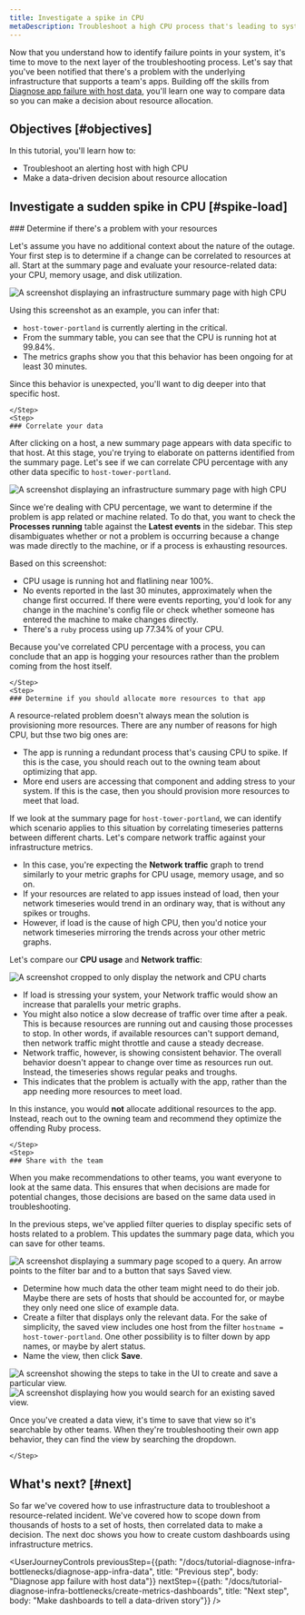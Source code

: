```yaml
---
title: Investigate a spike in CPU
metaDescription: Troubleshoot a high CPU process that's leading to system outages.
---
```








Now that you understand how to identify failure points in your system, it's time to move to the next layer of the troubleshooting process. Let's say that you've been notified that there's a problem with the underlying infrastructure that supports a team's apps. Building off the skills from [Diagnose app failure with host data](/docs/tutorial-diagnose-infra-bottlenecks/diagnose-app-infra-data), you'll learn one way to compare data so you can make a decision about resource allocation.   

## Objectives [#objectives]

In this tutorial, you'll learn how to:

* Troubleshoot an alerting host with high CPU
* Make a data-driven decision about resource allocation

## Investigate a sudden spike in CPU [#spike-load]

<Steps>
    <Step>
    ### Determine if there's a problem with your resources
        
Let's assume you have no additional context about the nature of the outage. Your first step is to determine if a change can be correlated to resources at all. Start at the summary page and evaluate your resource-related data: your CPU, memory usage, and disk utilization.

<img
    title="Investigate CPU spike from the summary page"
    alt="A screenshot displaying an infrastructure summary page with high CPU"
    src={cpuSpike}
/>  

Using this screenshot as an example, you can infer that:

* `host-tower-portland` is currently alerting in the critical.
* From the summary table, you can see that the CPU is running hot at 99.84%.
* The metrics graphs show you that this behavior has been ongoing for at least 30 minutes. 

Since this behavior is unexpected, you'll want to dig deeper into that specific host. 

    </Step>
    <Step>
    ### Correlate your data 

After clicking on a host, a new summary page appears with data specific to that host. At this stage, you're trying to elaborate on patterns identified from the summary page. Let's see if we can correlate CPU percentage with any other data specific to `host-tower-portland`. 

<img
    title="Check your processes"
    alt="A screenshot displaying an infrastructure summary page with high CPU"
    src={hostProcesses}
/>  

Since we're dealing with CPU percentage, we want to determine if the problem is app related or machine related. To do that, you want to check the **Processes running** table against the **Latest events** in the sidebar. This step disambiguates whether or not a problem is occurring because a change was made directly to the machine, or if a process is exhausting resources. 

Based on this screenshot:

* CPU usage is running hot and flatlining near 100%.
* No events reported in the last 30 minutes, approximately when the change first occurred. If there were events reporting, you'd look for any change in the machine's config file or check whether someone has entered the machine to make changes directly. 
* There's a `ruby` process using up 77.34% of your CPU. 

Because you've correlated CPU percentage with a process, you can conclude that an app is hogging your resources rather than the problem coming from the host itself. 

    </Step>
    <Step>
    ### Determine if you should allocate more resources to that app

A resource-related problem doesn't always mean the solution is provisioning more resources. There are any number of reasons for high CPU, but thse two big ones are:

* The app is running a redundant process that's causing CPU to spike. If this is the case, you should reach out to the owning team about optimizing that app. 
* More end users are accessing that component and adding stress to your system. If this is the case, then you should provision more resources to meet that load.

If we look at the summary page for `host-tower-portland`, we can identify which scenario applies to this situation by correlating timeseries patterns between different charts.  Let's compare network traffic against your infrastructure metrics. 

* In this case, you're expecting the **Network traffic** graph to trend similarly to your metric graphs for CPU usage, memory usage, and so on. 
* If your resources are related to app issues instead of load, then your network timeseries would trend in an ordinary way, that is without any spikes or troughs. 
* However, if load is the cause of high CPU, then you'd notice your network timeseries mirroring the trends across your other metric graphs. 

Let's compare our **CPU usage** and **Network traffic**:

<img
    title="Compare network timeseries with CPU timeseries"
    alt="A screenshot cropped to only display the network and CPU charts"
    src={checkLoad}
/>  

* If load is stressing your system, your Network traffic would show an increase that paralells your metric graphs. 
* You might also notice a slow decrease of traffic over time after a peak. This is because resources are running out and causing those processes to stop. In other words, if available resources can't support demand, then network traffic might throttle and cause a steady decrease. 
* Network traffic, however, is showing consistent behavior. The overall behavior doesn't appear to change over time as resources run out. Instead, the timeseries shows regular peaks and troughs.
* This indicates that the problem is actually with the app, rather than the app needing more resources to meet load.

In this instance, you would **not** allocate additional resources to the app. Instead, reach out to the owning team and recommend they optimize the offending Ruby process. 

    </Step>
    <Step>
    ### Share with the team

When you make recommendations to other teams, you want everyone to look at the same data. This ensures that when decisions are made for potential changes, those decisions are based on the same data used in troubleshooting. 

In the previous steps, we've applied filter queries to display specific sets of hosts related to a problem. This updates the summary page data, which you can save for other teams. 

<img
    title="Save a view for external teams"
    alt="A screenshot displaying a summary page scoped to a query. An arrow points to the filter bar and to a button that says Saved view."
    src={savedViews}
/>  

* Determine how much data the other team might need to do their job. Maybe there are sets of hosts that should be accounted for, or maybe they only need one slice of example data. 
* Create a filter that displays only the relevant data. For the sake of simplicity, the saved view includes one host from the filter `hostname = host-tower-portland`. One other possibility is to filter down by app names, or maybe by alert status.
* Name the view, then click **Save**. 

<SideBySide>
    <Side>
<img
    title="Create the view for external teams"
    alt="A screenshot showing the steps to take in the UI to create and save a particular view."
    src={createView}
/>      
</Side>
    <Side>
    <img
    title="Search for a saved view"
    alt="A screenshot displaying how you would search for an existing saved view."
    src={searchView}
    />
    </Side>
</SideBySide>

Once you've created a data view, it's time to save that view so it's searchable by other teams. When they're troubleshooting their own app behavior, they can find the view by searching the dropdown. 

    </Step>
</Steps>

## What's next? [#next]

So far we've covered how to use infrastructure data to troubleshoot a resource-related incident. We've covered how to scope down from thousands of hosts to a set of hosts, then correlated data to make a decision. The next doc shows you how to create custom dashboards using infrastructure metrics. 

<UserJourneyControls
    previousStep={{path: "/docs/tutorial-diagnose-infra-bottlenecks/diagnose-app-infra-data", title: "Previous step", body: "Diagnose app failure with host data"}}
    nextStep={{path: "/docs/tutorial-diagnose-infra-bottlenecks/create-metrics-dashboards", title: "Next step", body: "Make dashboards to tell a data-driven story"}}
/>